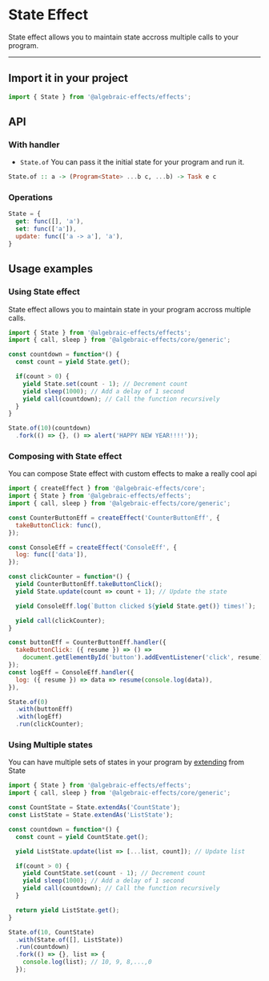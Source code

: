 
# State Effect
State effect allows you to maintain state accross multiple calls to your program.

---

## Import it in your project
```js
import { State } from '@algebraic-effects/effects';
```

## API

### With handler

* `State.of`
You can pass it the initial state for your program and run it.
```haskell
State.of :: a -> (Program<State> ...b c, ...b) -> Task e c
```

### Operations
```js
State = {
  get: func([], 'a'),
  set: func(['a']),
  update: func(['a -> a'], 'a'),
}
```

## Usage examples

### Using State effect
State effect allows you to maintain state in your program accross multiple calls.

```js
import { State } from '@algebraic-effects/effects';
import { call, sleep } from '@algebraic-effects/core/generic';

const countdown = function*() {
  const count = yield State.get();

  if(count > 0) {
    yield State.set(count - 1); // Decrement count
    yield sleep(1000); // Add a delay of 1 second
    yield call(countdown); // Call the function recursively
  }
}

State.of(10)(countdown)
  .fork(() => {}, () => alert('HAPPY NEW YEAR!!!!'));
```


### Composing with State effect
You can compose State effect with custom effects to make a really cool api

```js
import { createEffect } from '@algebraic-effects/core';
import { State } from '@algebraic-effects/effects';
import { call, sleep } from '@algebraic-effects/core/generic';

const CounterButtonEff = createEffect('CounterButtonEff', {
  takeButtonClick: func(),
});

const ConsoleEff = createEffect('ConsoleEff', {
  log: func(['data']),
});

const clickCounter = function*() {
  yield CounterButtonEff.takeButtonClick();
  yield State.update(count => count + 1); // Update the state

  yield ConsoleEff.log(`Button clicked ${yield State.get()} times!`);

  yield call(clickCounter);
}

const buttonEff = CounterButtonEff.handler({
  takeButtonClick: ({ resume }) => () =>
    document.getElementById('button').addEventListener('click', resume),
});
const logEff = ConsoleEff.handler({
  log: ({ resume }) => data => resume(console.log(data)),
}),

State.of(0)
  .with(buttonEff)
  .with(logEff)
  .run(clickCounter);
```



### Using Multiple states
You can have multiple sets of states in your program by [extending](#core.extend-your-effects) from State

```js
import { State } from '@algebraic-effects/effects';
import { call, sleep } from '@algebraic-effects/core/generic';

const CountState = State.extendAs('CountState');
const ListState = State.extendAs('ListState');

const countdown = function*() {
  const count = yield CountState.get();

  yield ListState.update(list => [...list, count]); // Update list

  if(count > 0) {
    yield CountState.set(count - 1); // Decrement count
    yield sleep(1000); // Add a delay of 1 second
    yield call(countdown); // Call the function recursively
  }

  return yield ListState.get();
}

State.of(10, CountState)
  .with(State.of([], ListState))
  .run(countdown)
  .fork(() => {}, list => {
    console.log(list); // 10, 9, 8,...,0
  });
```
